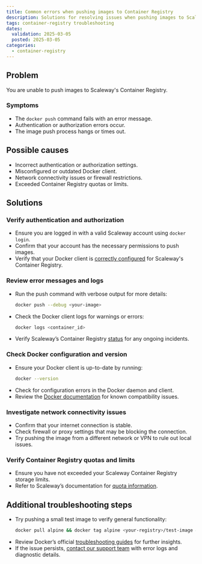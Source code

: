 ```yaml
---
title: Common errors when pushing images to Container Registry
description: Solutions for resolving issues when pushing images to Scaleway's Container Registry.
tags: container-registry troubleshooting
dates:
  validation: 2025-03-05
  posted: 2025-03-05
categories:
  - container-registry
---
```


## Problem
You are unable to push images to Scaleway's Container Registry.

### Symptoms
- The `docker push` command fails with an error message.
- Authentication or authorization errors occur.
- The image push process hangs or times out.

## Possible causes
- Incorrect authentication or authorization settings.
- Misconfigured or outdated Docker client.
- Network connectivity issues or firewall restrictions.
- Exceeded Container Registry quotas or limits.

## Solutions

### Verify authentication and authorization
- Ensure you are logged in with a valid Scaleway account using `docker login`.
- Confirm that your account has the necessary permissions to push images.
- Verify that your Docker client is [correctly configured](/container-registry/how-to/connect-docker-cli/) for Scaleway's Container Registry.

### Review error messages and logs
- Run the push command with verbose output for more details:
  ```sh
  docker push --debug <your-image>
  ```
- Check the Docker client logs for warnings or errors:
  ```sh
  docker logs <container_id>
  ```
- Verify Scaleway’s Container Registry [status](https://status.scaleway.com/) for any ongoing incidents.

### Check Docker configuration and version
- Ensure your Docker client is up-to-date by running:
  ```sh
  docker --version
  ```
- Check for configuration errors in the Docker daemon and client.
- Review the [Docker documentation](https://docs.docker.com/) for known compatibility issues.

### Investigate network connectivity issues
- Confirm that your internet connection is stable.
- Check firewall or proxy settings that may be blocking the connection.
- Try pushing the image from a different network or VPN to rule out local issues.

### Verify Container Registry quotas and limits
- Ensure you have not exceeded your Scaleway Container Registry storage limits.
- Refer to Scaleway’s documentation for [quota information](/organizations-and-projects/additional-content/organization-quotas/#container-registry).

## Additional troubleshooting steps
- Try pushing a small test image to verify general functionality:
  ```sh
  docker pull alpine && docker tag alpine <your-registry>/test-image && docker push <your-registry>/test-image
  ```
- Review Docker’s official [troubleshooting guides](https://docs.docker.com/tags/troubleshooting/) for further insights.
- If the issue persists, [contact our support team](https://console.scaleway.com/support) with error logs and diagnostic details.


